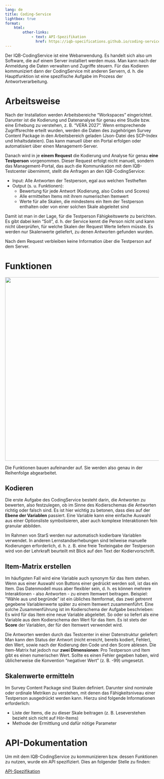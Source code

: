 ```yaml
---
lang: de
title: Coding-Service
lightbox: true
format:
    html:
        other-links:
            - text: API-Spezifikation
              href: https://iqb-specifications.github.io/coding-service-api
---
```


Der IQB-CodingService ist eine Webanwendung. Es handelt sich also um Software, die auf einem Server installiert werden muss. Man kann nach der Anmeldung die Daten verwalten und Zugriffe steuern. Für das Kodieren kommuniziert dann der CodingService mit anderen Servern, d. h. die Hauptfunktion ist eine spezifische Aufgabe im Prozess der Antwortverarbeitung.

# Arbeitsweise

Nach der Installation werden Arbeitsbereiche "Workspaces" eingerichtet. Darunter ist die Kodierung und Datenanalyse für genau eine Studie bzw. eine Erhebung zu verstehen, z. B. "VERA 2027". Wenn entsprechende Zugriffsrechte erteilt wurden, werden die Daten des zugehörigen Survey Content Package in den Arbeitsbereich geladen (Json-Datei des SCP-Index und Inhaltsdateien). Das kann manuell über ein Portal erfolgen oder automatisiert über einen Management-Server.

Danach wird in je **einem Request** die Kodierung und Analyse für genau **eine Testperson** vorgenommen. Dieser Request erfolgt nicht manuell, sondern das Management-Portal, das auch die Kommunikation mit dem IQB-Testcenter übernimmt, stellt die Anfragen an den IQB-CodingService:

* Input: Alle Antworten der Testperson, egal aus welchen Testheften
* Output (s. u. Funktionen):
  * Bewertung für jede Antwort (Kodierung, also Codes und Scores)
  * Alle ermittelten Items mit ihrem numerischen Itemwert
  * Werte für alle Skalen, die mindestens ein Item der Testperson enthalten oder von einer solchen Skale abgeleitet sind

Damit ist man in der Lage, für die Testperson Fähigkeitswerte zu berichten. Es gibt dabei kein "Soll", d. h. der Service kennt die Person nicht und kann nicht überprüfen, für welche Skalen der Request Werte liefern müsste. Es werden nur Skalenwerte geliefert, zu denen Antworten gefunden wurden.

Nach dem Request verbleiben keine Information über die Testperson auf dem Server.

# Funktionen

![](../assets/coding-service.png){width="600"}

Die Funktionen bauen aufeinander auf. Sie werden also genau in der Reihenfolge abgearbeitet.

## Kodieren

Die erste Aufgabe des CodingService besteht darin, die Antworten zu bewerten, also festzulegen, ob im Sinne des Kodierschemas die Antworten richtig oder falsch sind. Es ist hier wichtig zu betonen, dass dies auf der **Ebene der Variablen** passiert. Eine Variable kann eine einfache Auswahl aus einer Optionsliste symbolisieren, aber auch komplexe Interaktionen fein granular abbilden.

Im Rahmen von StarS werden nur automatisch kodierbare Variablen verwendet. In anderen Lernstandserhebungen sind teilweise manuelle Kodierungen erforderlich, d. h. z. B. eine freie Texteingabe der Testperson wird von der Lehrkraft beurteilt mit Blick auf den Text der Kodiervorschrift.

## Item-Matrix erstellen

Im häufigsten Fall wird eine Variable auch synonym für das Item stehen. Wenn aus einer Auswahl von Buttons einer gedrückt werden soll, ist das ein Item. Das Datenmodell muss aber flexibler sein, d. h. es können mehrere Interaktionen - also Antworten - zu einem Itemwert beitragen. Beispiel: "Wähle aus und begründe" ist ein übliches Itemformat, das zwei getrennt gegebene Variablenwerte später zu einem Itemwert zusammenführt. Eine solche Zusammenführung ist im Kodierschema der Aufgabe beschrieben: Es wird für das Item eine neue Variable abgeleitet. So oder so liefert als eine Variable aus dem Kodierschema den Wert für das Item. Es ist stets der **Score** der Variablen, der für den Itemwert verwendet wird.

Die Antworten werden durch das Testcenter in einer Datenstruktur geliefert: Man kann den Status der Antwort (nicht erreicht, bereits kodiert, Fehler), den Wert, sowie nach der Kodierung den Code und den Score ablesen. Die Item-Matrix hat jedoch nur **zwei Dimensionen**: Pro Testperson und Item gibt es einen numerischen Wert. Sollte es einen Fehler gegeben haben, wird üblicherweise die Konvention "negativer Wert" (z. B. -99) umgesetzt.

## Skalenwerte ermitteln

Im Survey Content Package sind Skalen definiert. Darunter sind nominale oder ordinale Metriken zu verstehen, mit denen das Fähigkeitsniveau einer Testperson ausgedrückt werden kann. Hierzu sind folgende Informationen erforderlich:

* Liste der Items, die zu dieser Skale beitragen (z. B. Leseverstehen bezieht sich nicht auf Hör-Items)
* Methode der Ermittlung und dafür nötige Parameter

# API-Dokumentation

Um mit dem IQB-CodingService zu kommunizieren bzw. dessen Funktionen zu nutzen, wurde ein API spezifiziert. Dies an folgender Stelle zu finden:

[API-Spezifikation](https://iqb-specifications.github.io/coding-service-api)
